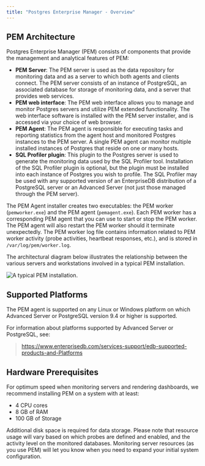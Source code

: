 ```yaml
---
title: "Postgres Enterprise Manager - Overview"
---
```


<div id="pem_overview" class="registered_link"></div>


## PEM Architecture







Postgres Enterprise Manager (PEM) consists of components that provide the management and analytical features of PEM:

-   **PEM Server**: The PEM server is used as the data repository for monitoring data and as a server to which both agents and clients connect. The PEM server consists of an instance of PostgreSQL, an associated database for storage of monitoring data, and a server that provides web services.
-   **PEM web interface**: The PEM web interface allows you to manage and monitor Postgres servers and utilize PEM extended functionality. The web interface software is installed with the PEM server installer, and is accessed via your choice of web browser.
-   **PEM Agent**: The PEM agent is responsible for executing tasks and reporting statistics from the agent host and monitored Postgres instances to the PEM server. A single PEM agent can monitor multiple installed instances of Postgres that reside on one or many hosts.
-   **SQL Profiler plugin**: This plugin to the Postgres server is used to generate the monitoring data used by the SQL Profiler tool. Installation of the SQL Profiler plugin is optional, but the plugin must be installed into each instance of Postgres you wish to profile. The SQL Profiler may be used with any supported version of an EnterpriseDB distribution of a PostgreSQL server or an Advanced Server (not just those managed through the PEM server).

The PEM Agent installer creates two executables: the PEM worker (`pemworker.exe`) and the PEM agent (`pemagent.exe`). Each PEM worker has a corresponding PEM agent that you can use to start or stop the PEM worker. The PEM agent will also restart the PEM worker should it terminate unexpectedly. The PEM worker log file contains information related to PEM worker activity (probe activities, heartbeat responses, etc.), and is stored in `/var/log/pem/worker.log`.

The architectural diagram below illustrates the relationship between the various servers and workstations involved in a typical PEM installation.

![*A typical PEM installation.*](images/pem_architecture.png)

## Supported Platforms



The PEM agent is supported on any Linux or Windows platform on which Advanced Server or PostgreSQL version 9.4 or higher is supported.

For information about platforms supported by Advanced Server or PostgreSQL, see:

> <https://www.enterprisedb.com/services-support/edb-supported-products-and-Platforms>

## Hardware Prerequisites



For optimum speed when monitoring servers and rendering dashboards, we recommend installing PEM on a system with at least:

-   4 CPU cores
-   8 GB of RAM
-   100 GB of Storage

Additional disk space is required for data storage. Please note that resource usage will vary based on which probes are defined and enabled, and the activity level on the monitored databases. Monitoring server resources (as you use PEM) will let you know when you need to expand your initial system configuration.

